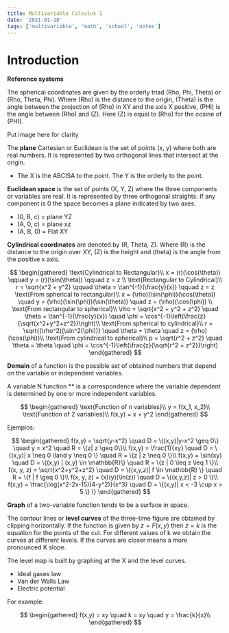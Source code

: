 ```yaml
---
title: Multivariable Calculus 1
date: '2021-01-18'
tags: ['multivariable', 'math', 'school', 'notes']
---
```


# Introduction

**Reference systems**

The spherical coordinates are given by the orderly triad (Rho, Phi, Theta) or (Rho, Theta, Phi). Where (Rho) is the distance to the origin, (Theta) is the angle between the projection of (Rho) in XY and the axis X positive, (PHI) is the angle between (Rho) and (Z). Here (Z) is equal to (Rho) for the cosine of (PHI).

Put image here for clarity

The **plane** Cartesian or Euclidean is the set of points (x, y) where both are real numbers. It is represented by two orthogonal lines that intersect at the origin.

- The X is the ABCISA to the point. The Y is the orderly to the point.

**Euclidean space** is the set of points (X, Y, Z) where the three components or variables are real. It is represented by three orthogonal straights. If any component is 0 the space becomes a plane indicated by two axes.

- (0, B, c) = plane YZ
- (A, 0, c) = plane xz
- (A, B, 0) = Flat XY

**Cylindrical coordinates** are denoted by (R, Theta, Z). Where (R) is the distance to the origin over XY, (Z) is the height and (theta) is the angle from the positive x axis.

$$
\begin{gathered}
	\text{Cylindrical to Rectangular}\\
	x = (r)(\cos(\theta)) \qquad y = (r)(\sin(\theta)) \qquad z = z \\
	\text{Rectangular to Cylindrical}\\
	r = \sqrt{x^2 + y^2} \qquad \theta = \tan^{-1}(\frac{y}{x}) \qquad z = z
	\text{From spherical to rectangular}\\
	x = (\rho)(\sin(\phi))(\cos(\theta)) \quad y = (\rho)(\sin(\phi))(\sin(\theta)) \quad z = (\rho)(\cos(\phi)) \\
	\text{From rectangular to spherical}\\
	\rho = \sqrt{x^2 + y^2 + z^2} \quad \theta = \tan^{-1}(\frac{y}{x}) \quad \phi = \cos^{-1}\left(\frac{z}{\sqrt{x^2+y^2+z^2}}\right)\\
	\text{From spherical to cylindrical}\\
	r = \sqrt{(\rho^2)(\sin^2(\phi))} \quad \theta = \theta \quad z = (\rho)(\cos(\phi))\\
	\text{From cylindrical to spherical}\\
	p = \sqrt{r^2 + z^2} \quad \theta = \theta \quad \phi = \cos^{-1}\left(\frac{z}{\sqrt{r^2 + z^2}}\right)
\end{gathered}
$$

**Domain** of a function is the possible set of obtained numbers that depend on the variable or independent variables.

A variable N function ** is a correspondence where the variable dependent is determined by one or more independent variables.

$$
\begin{gathered}
	\text{Function of n variables}\\
	y = f(x_1, x_2)\\
	\text{Function of 2 variables}\\
	f(x,y) = x + y^2
\end{gathered}
$$

Ejemplos:

$$
\begin{gathered}
	f(x,y) = \sqrt{y-x^2} \quad D = \{(x,y)|y-x^2 \geq 0\} \quad y = x^2 \quad R = \{z| z \geq 0\}\\
	f(x,y) = \frac{1}{xy} \quad D = \{(x,y)| x \neq 0 \land y \neq 0 \} \quad R = \{z | z \neq 0 \}\\
	f(x,y) = \sin(xy) \quad D = \{(x,y) | (x,y) \in \mathbb{R}\} \quad R = \{z | 0 \leq z \leq 1 \}\\
	f(x, y, z) = \sqrt{x^2+y^2+z^2} \quad D = \{(x,y,z)| f \in \mathbb{R} \} \quad R = \{f | f \geq 0 \}\\
	f(x, y, z) = (x)(y)(\ln(z)) \quad D = \{(x,y,z)| z > 0 \}\\
	f(x,y) = \frac{\log(x^2-2x-15)(4-y^2)}{x^3} \quad D = \{(x,y)| x < -3 \cup x > 5 \} \}
\end{gathered}
$$

**Graph** of a two-variable function tends to be a surface in space.

The contour lines or **level curves** of the three-time figure are obtained by clipping horizontally. If the function is given by $z = F(x,y)$ then $z = k$ is the equation for the points of the cut. For different values of k we obtain the curves at different levels. If the curves are closer means a more pronounced K slope.

The level map is built by graphing at the X and the level curves. 

- Ideal gases law
- Van der Walls Law
- Electric potential

For example:

$$
\begin{gathered}
	f(x,y) = xy \quad k = xy \quad y = \frac{k}{x}\\
\end{gathered}
$$